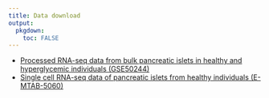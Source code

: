 ```yaml
---
title: Data download
output:
  pkgdown:
    toc: FALSE
---
```


  * [Processed RNA-seq data from bulk pancreatic islets in healthy and
    hyperglycemic individuals (GSE50244)](../../data/GSE50244bulkeset.rds)
  * [Single cell RNA-seq data of pancreatic islets from healthy
    individuals (E-MTAB-5060)](../../data/EMTABesethealthy.rds)

